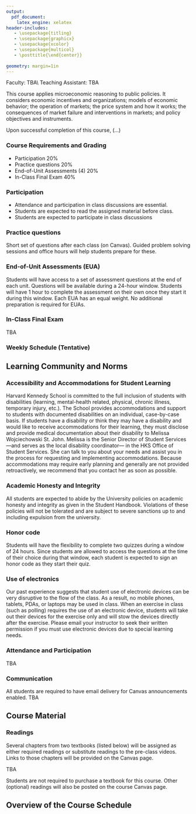 ```yaml
---
output:
  pdf_document:
    latex_engine: xelatex
header-includes:
   - \usepackage{titling}
   - \usepackage{graphicx}
   - \usepackage{xcolor}
   - \usepackage{multicol}
   - \posttitle{\end{center}}
   
geometry: margin=1in
---
```

\definecolor{maroon}{RGB}{128,0,0}

\begin{flushleft}
\includegraphics[width=5cm]{harvard_logo.png}
\end{flushleft}

\thispagestyle{empty}

\begin{center}
\color{maroon}
{\LARGE\textbf{Microeconomics and Public Policy}}\\
\color{black}
\vspace{10pt}
{\large Course Syllabus}\\
\vspace{10pt}
{\large Junior Summer Institute 2024}\\
\vspace{10pt}
\end{center}

\begin{flushleft}
{\large Instructor: \textbf{Jacob Jameson, M.S.}}\\
\vspace{5pt}
jacobjameson@g.harvard.edu\\
\vspace{10pt}
\end{flushleft}


\section*{Office Hours}
Faculty: TBA\\
Teaching Assistant: TBA

\section*{Course Description}
This course applies microeconomic reasoning to public policies. It considers economic incentives and organizations; models of economic behavior; the operation of markets; the price system and how it works; the consequences of market failure and interventions in markets; and policy objectives and instruments.

\section*{Learning Objectives}
Upon successful completion of this course, (...)

\newpage


### Course Requirements and Grading

- Participation	20%
- Practice questions	20%
- End-of-Unit Assessments (4)	20%
- In-Class Final Exam	40%



### Participation 

- Attendance and participation in class discussions are essential.
- Students are expected to read the assigned material before class.
- Students are expected to participate in class discussions

### Practice questions

Short set of questions after each class (on Canvas). Guided problem solving sessions and office hours will help students prepare for these. 

### End-of-Unit Assessments (EUA)

Students will have access to a set of assessment questions at the end of each unit. Questions will be available during a 24-hour window. Students will have 1 hour to complete the assessment on their own once they start it during this window. Each EUA has an equal weight. No additional preparation is required for EUAs.

### In-Class Final Exam

TBA

### Weekly Schedule (Tentative)



\newpage


## Learning Community and Norms

### Accessibility and Accommodations for Student Learning 

Harvard Kennedy School is committed to the full inclusion of students with disabilities (learning, mental-health related, physical, chronic illness, temporary injury, etc.). The School provides accommodations and support to students with documented disabilities on an individual, case-by-case basis. If students have a disability or think they may have a disability and would like to receive accommodations for their learning, they must disclose and provide medical documentation about their disability to Melissa Wojciechowski St. John. Melissa is the Senior Director of Student Services —and serves as the local disability coordinator— in the HKS Office of Student Services. She can talk to you about your needs and assist you in the process for requesting and implementing accommodations. Because accommodations may require early planning and generally are not provided retroactively, we recommend that you contact her as soon as possible.

### Academic Honesty and Integrity

All students are expected to abide by the University policies on academic honesty and integrity as given in the Student Handbook. Violations of these policies will not be tolerated and are subject to severe sanctions up to and including expulsion from the university. 

### Honor code

Students will have the flexibility to complete two quizzes during a window of 24 hours. Since students are allowed to access the questions at the time of their choice during that window, each student is expected to sign an honor code as they start their quiz. 

### Use of electronics
 
Our past experience suggests that student use of electronic devices can be very disruptive to the flow of the class. As a result, no mobile phones, tablets, PDAs, or laptops may be used in class. When an exercise in class (such as polling) requires the use of an electronic device, students will take out their devices for the exercise only and will stow the devices directly after the exercise. Please email your instructor to seek their written permission if you must use electronic devices due to special learning needs.

### Attendance and Participation

TBA


### Communication 

All students are required to have email delivery for Canvas announcements enabled. TBA

## Course Material

### Readings 

Several chapters from two textbooks (listed below) will be assigned as either required readings or substitute readings to the pre-class videos. Links to those chapters will be provided on the Canvas page. 

TBA

Students are not required to purchase a textbook for this course.  Other (optional) readings will also be posted on the course Canvas page. 

\newpage

## Overview of the Course Schedule 


\begin{center}
\begin{tabular}{|l|l|l|}
\hline
\textbf{Class} & \textbf{Date} & \textbf{Topic} \\
\hline
0 & Mon., June 17 & Math Bootcamp \\
1 & Wed., June 19 & Introduction; costs and benefits at the margin \\
2 & Mon., June 24 & Consumers: preferences and constraints \\
3 & Wed., June 26 & Consumer choice \\
4 & Mon., July 1 & Application 1: SNAP benefits, UBI \\
5 & Wed., July 3 & Application 2: Food insecurity and price subsidies \\
\hline 
& \textbf{Fri. July 5} & \textbf{End-of-Unit Assessment (on Canvas)} \\
\hline
6 & Mon., July 8 & Suppliers: relevant and irrelevant costs \\
7 & Wed., July 10 & Interventions in competitive markets \\
\hline 
& \textbf{Fri. July 12} & \textbf{End-of-Unit Assessment (on Canvas)} \\
\hline
8 & Mon., July 15 & Market power and public policy \\
9 & Wed., July 17 & Application 3: Pharma pricing \\
\hline 
& \textbf{Fri. July 19} & \textbf{End-of-Unit Assessment (on Canvas)} \\
\hline
10 & Mon., July 22 & Social Dilemmas: Provision of public goods \\
11 & Wed., July 14 & Social Dilemmas: Externalities \\
12 & Mon., July 29 & Application 4: Taxing carbon emissions \\
\hline 
& \textbf{Fri. July 26} & \textbf{End-of-Unit Assessment (on Canvas)} \\
\hline
13 & Wed., July 31 & Wrapping up (or exam?) \\
\textbf{14} & \textbf{Thu., Aug 1} & \textbf{Final Exam} \\
\hline
\end{tabular}
\end{center}




